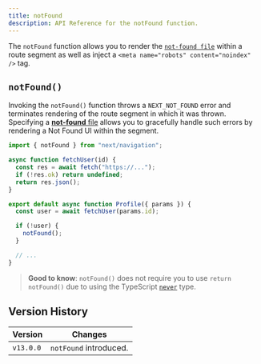 ```yaml
---
title: notFound
description: API Reference for the notFound function.
---
```


The `notFound` function allows you to render the [`not-found file`](/docs/app/api-reference/file-conventions/not-found) within a route segment as well as inject a `<meta name="robots" content="noindex" />` tag.

## `notFound()`

Invoking the `notFound()` function throws a `NEXT_NOT_FOUND` error and terminates rendering of the route segment in which it was thrown. Specifying a [**not-found** file](/docs/app/api-reference/file-conventions/not-found) allows you to gracefully handle such errors by rendering a Not Found UI within the segment.

```jsx title="app/user/[id]/page.js"
import { notFound } from "next/navigation";

async function fetchUser(id) {
  const res = await fetch("https://...");
  if (!res.ok) return undefined;
  return res.json();
}

export default async function Profile({ params }) {
  const user = await fetchUser(params.id);

  if (!user) {
    notFound();
  }

  // ...
}
```

> **Good to know**: `notFound()` does not require you to use `return notFound()` due to using the TypeScript [`never`](https://www.typescriptlang.org/docs/handbook/2/functions.html#never) type.

## Version History

| Version   | Changes                |
| --------- | ---------------------- |
| `v13.0.0` | `notFound` introduced. |
